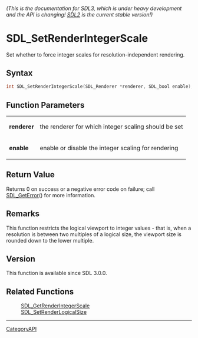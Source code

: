 ====== (This is the documentation for SDL3, which is under heavy development and the API is changing! [https://wiki.libsdl.org/ SDL2] is the current stable version!) ======
= SDL_SetRenderIntegerScale =

Set whether to force integer scales for resolution-independent rendering.

== Syntax ==

<syntaxhighlight lang='c'>
int SDL_SetRenderIntegerScale(SDL_Renderer *renderer, SDL_bool enable);
</syntaxhighlight>

== Function Parameters ==

{|
|'''renderer'''
|the renderer for which integer scaling should be set
|-
|'''enable'''
|enable or disable the integer scaling for rendering
|}

== Return Value ==

Returns 0 on success or a negative error code on failure; call
[[SDL_GetError]]() for more information.

== Remarks ==

This function restricts the logical viewport to integer values - that is,
when a resolution is between two multiples of a logical size, the viewport
size is rounded down to the lower multiple.

== Version ==

This function is available since SDL 3.0.0.

== Related Functions ==

:[[SDL_GetRenderIntegerScale]]
:[[SDL_SetRenderLogicalSize]]

----
[[CategoryAPI]]


